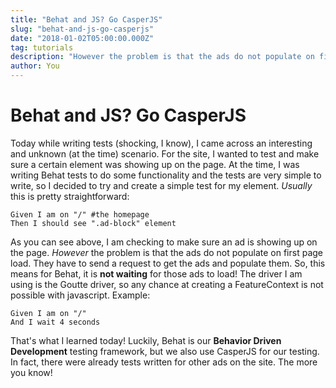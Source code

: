 ```yaml
---
title: "Behat and JS? Go CasperJS"
slug: "behat-and-js-go-casperjs"
date: "2018-01-02T05:00:00.000Z"
tag: tutorials
description: "However the problem is that the ads do not populate on first page load. They have to send a request to get the ads and populate them. So, this means for Behat, it is not waiting for those ads to load"
author: You
---
```


# Behat and JS? Go CasperJS

Today while writing tests (shocking, I know), I came across an interesting and unknown (at the time) scenario. For the site, I wanted to test and make sure a certain element was showing up on the page. At the time, I was writing Behat tests to do some functionality and the tests are very simple to write, so I decided to try and create a simple test for my element. _Usually_ this is pretty straightforward:

    Given I am on "/" #the homepage
    Then I should see ".ad-block" element

As you can see above, I am checking to make sure an ad is showing up on the page. _However_ the problem is that the ads do not populate on first page load. They have to send a request to get the ads and populate them. So, this means for Behat, it is **not waiting** for those ads to load! The driver I am using is the Goutte driver, so any chance at creating a FeatureContext is not possible with javascript. Example:

    Given I am on "/"
    And I wait 4 seconds

That's what I learned today! Luckily, Behat is our **Behavior Driven Development** testing framework, but we also use CasperJS for our testing. In fact, there were already tests written for other ads on the site. The more you know!
